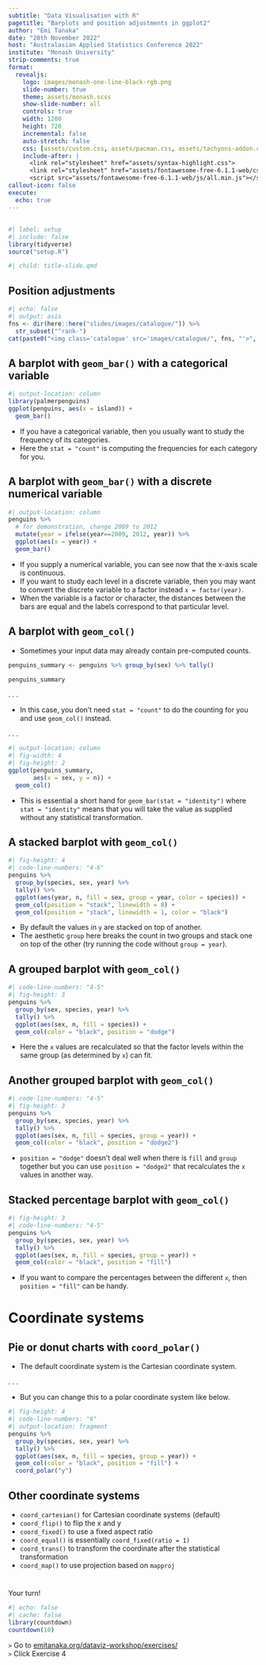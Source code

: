 ```yaml
---
subtitle: "Data Visualisation with R"
pagetitle: "Barplots and position adjustments in ggplot2"
author: "Emi Tanaka"
date: "28th November 2022"
host: "Australasian Applied Statistics Conference 2022"
institute: "Monash University"
strip-comments: true
format: 
  revealjs:
    logo: images/monash-one-line-black-rgb.png
    slide-number: true
    theme: assets/monash.scss
    show-slide-number: all
    controls: true
    width: 1280
    height: 720
    incremental: false
    auto-stretch: false
    css: [assets/custom.css, assets/pacman.css, assets/tachyons-addon.css]
    include-after: |
      <link rel="stylesheet" href="assets/syntax-highlight.css">
      <link rel="stylesheet" href="assets/fontawesome-free-6.1.1-web/css/all.min.css">
      <script src="assets/fontawesome-free-6.1.1-web/js/all.min.js"></script>
callout-icon: false
execute:
  echo: true
---
```



## {#title-slide background-image="images/bg7.jpeg"}


```r
#| label: setup
#| include: false
library(tidyverse)
source("setup.R")
```

```r
#| child: title-slide.qmd
```


## Position adjustments

```r
#| echo: false
#| output: asis
fns <- dir(here::here("slides/images/catalogue/")) %>% 
  str_subset("^rank-")
cat(paste0("<img class='catalogue' src='images/catalogue/", fns, "'>", collapse = ""))
```

## A barplot with `geom_bar()` [with a categorical variable]{.f3}

```r
#| output-location: column
library(palmerpenguins)
ggplot(penguins, aes(x = island)) +
  geom_bar()
```

* If you have a categorical variable, then you usually want to study the frequency of its categories. 
* Here the `stat = "count"` is computing the frequencies for each category for you.  


## A barplot with `geom_bar()` [with a discrete numerical variable]{.f3}

```r
#| output-location: column
penguins %>% 
  # for demonstration, change 2009 to 2012
  mutate(year = ifelse(year==2009, 2012, year)) %>% 
  ggplot(aes(x = year)) +
  geom_bar()
```

* If you supply a numerical variable, you can see now that the x-axis scale is continuous. 
* If you want to study each level in a discrete variable, then you may want to convert the discrete variable to a factor instead `x = factor(year)`. 
* When the variable is a factor or character, the distances between the bars are equal and the labels correspond to that particular level.


## A barplot with `geom_col()` 

* Sometimes your input data may already contain pre-computed counts. 

```r
penguins_summary <- penguins %>% group_by(sex) %>% tally() 

penguins_summary
```

. . . 

* In this case, you don't need `stat = "count"` to do the counting for you and use `geom_col()` instead.

. . . 

```r
#| output-location: column
#| fig-width: 4
#| fig-height: 2
ggplot(penguins_summary, 
       aes(x = sex, y = n)) +
  geom_col()
```


* This is essential a short hand for `geom_bar(stat = "identity")` where `stat = "identity"` means that you will take the value as supplied without any statistical transformation.



## A stacked barplot with `geom_col()`

```r
#| fig-height: 4
#| code-line-numbers: "4-6"
penguins %>% 
  group_by(species, sex, year) %>% 
  tally() %>% 
  ggplot(aes(year, n, fill = sex, group = year, color = species)) +
  geom_col(position = "stack", linewidth = 8) +
  geom_col(position = "stack", linewidth = 1, color = "black")
```


* By default the values in `y` are stacked on top of another.
* The aesthetic `group` here breaks the count in two groups and stack one on top of the other (try running the code without `group = year`).



## A grouped barplot with `geom_col()`

```r
#| code-line-numbers: "4-5"
#| fig-height: 3
penguins %>% 
  group_by(sex, species, year) %>% 
  tally() %>% 
  ggplot(aes(sex, n, fill = species)) +
  geom_col(color = "black", position = "dodge")
```


* Here the `x` values are recalculated so that the factor levels within the same group (as determined by `x`) can fit.



## Another grouped barplot with `geom_col()`

```r
#| code-line-numbers: "4-5"
#| fig-height: 3
penguins %>% 
  group_by(sex, species, year) %>% 
  tally() %>% 
  ggplot(aes(sex, n, fill = species, group = year)) +
  geom_col(color = "black", position = "dodge2")
```


* `position = "dodge"` doesn't deal well when there is `fill` and `group` together but you can use `position = "dodge2"` that recalculates the `x` values in another way.


## Stacked percentage barplot with `geom_col()` {auto-animate=true}

```r
#| fig-height: 3
#| code-line-numbers: "4-5"
penguins %>% 
  group_by(species, sex, year) %>% 
  tally() %>% 
  ggplot(aes(sex, n, fill = species, group = year)) +
  geom_col(color = "black", position = "fill")
```


* If you want to compare the percentages between the different `x`, then `position = "fill"` can be handy.


# <i class="fas fa-compass"></i> Coordinate systems {background-color="#006DAE"}

## Pie or donut charts with `coord_polar()` {auto-animate=true}

* The default coordinate system is the Cartesian coordinate system.

. . . 

* But you can change this to a polar coordinate system like below.

```r
#| fig-height: 4
#| code-line-numbers: "6"
#| output-location: fragment
penguins %>% 
  group_by(species, sex, year) %>% 
  tally() %>% 
  ggplot(aes(sex, n, fill = species, group = year)) +
  geom_col(color = "black", position = "fill") +
  coord_polar("y")
```

## Other coordinate systems

::: incremental

* `coord_cartesian()` for Cartesian coordinate systems (default)
* `coord_flip()` to flip the x and y 
* `coord_fixed()` to use a fixed aspect ratio
* `coord_equal()` is essentially `coord_fixed(ratio = 1)`
* `coord_trans()` to transform the coordinate after the statistical transformation
* `coord_map()` to use projection based on `mapproj` 

:::

# <i class="fas fa-users"></i> {background-color="#D93F00"}


[<i class="fas fa-directions"></i> Your turn!]{.f-headline}

```r
#| echo: false
#| cache: false
library(countdown)
countdown(10)
```

`>` Go to [emitanaka.org/dataviz-workshop/exercises/](https://emitanaka.org/dataviz-workshop/exercises/)   
`>` Click Exercise 4




